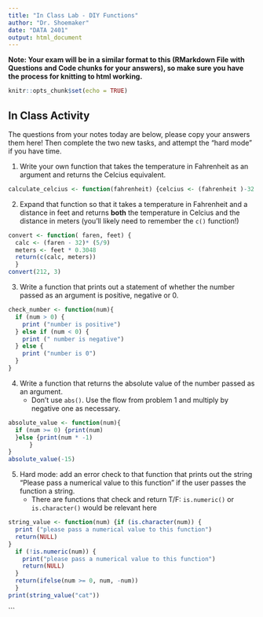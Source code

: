 ```yaml
---
title: "In Class Lab - DIY Functions"
author: "Dr. Shoemaker"
date: "DATA 2401"
output: html_document
---
```

**Note: Your exam will be in a similar format to this (RMarkdown File with Questions and Code chunks for your answers), so make sure you have the process for knitting to html working.** 

```r
knitr::opts_chunk$set(echo = TRUE)
```

## In Class Activity 
The questions from your notes today are below, please copy your answers them here! Then complete the two new tasks, and attempt the "hard mode" if you have time. 

1. Write your own function that takes the temperature in Fahrenheit as an argument and returns the Celcius equivalent. 

```R
calculate_celcius <- function(fahrenheit) {celcius <- (fahrenheit )-32 * 5/9}

```

2. Expand that function so that it takes a temperature in Fahrenheit and a distance in feet and returns **both** the temperature in Celcius and the distance in meters (you'll likely need to remember the `c()` function!)


```r
convert <- function( faren, feet) { 
  calc <- (faren - 32)* (5/9)
  meters <- feet * 0.3048
  return(c(calc, meters))
  }
convert(212, 3)
```


3. Write a function that prints out a statement of whether the number passed as an argument is positive, negative or 0. 

```R
check_number <- function(num){
  if (num > 0) {
    print ("number is positive")
  } else if (num < 0) {
    print (" number is negative")
  } else {
    print ("number is 0")
  }
}
```

4. Write a function that returns the absolute value of the number passed as an argument.
   + Don't use `abs()`. Use the flow from problem 1 and multiply by negative one as necessary. 
   
```r
absolute_value <- function(num){
  if (num >= 0) {print(num)
  }else {print(num * -1)
      }
}
absolute_value(-15)
```

5. Hard mode: add an error check to that function that prints out the string "Please pass a numerical value to this function" if the user passes the function a string. 
   + There are functions that check and return T/F: `is.numeric()` or `is.character()` would be relevant here
   
```r
string_value <- function(num) {if (is.character(num)) { 
  print ("please pass a numerical value to this function")
  return(NULL)
}
  if (!is.numeric(num)) {
    print("please pass a numerical value to this function")
    return(NULL)
  }
  return(ifelse(num >= 0, num, -num))
  }
print(string_value("cat"))


```
   
   





```


